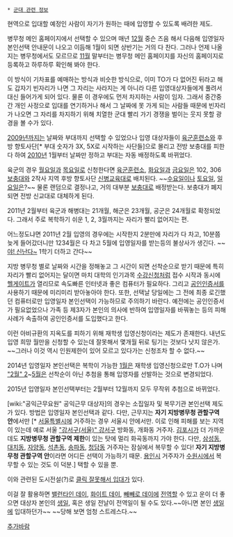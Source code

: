  * [[군대 관련 정보]]

현역으로 입대할 예정인 사람이 자기가 원하는 때에 입영할 수 있도록 배려한 제도.

병무청 메인 홈페이지에서 선택할 수 있으며 매년 [[12월]] 중슨 즈음 해서 다음해 입영일자 본인선택 안내문이 나오고 이듬해 1월이 되면 상반기는 거의 다 찬다. 그러나 언제 나올지는 병무청에서도 모르므로 [[11월]] 말부터는 병무청 메인 홈페이지를 자신의 홈페이지로 등록하고 하루하루 확인해 봐야 한다.

이 방식이 기차표를 예매하는 방식과 비슷한 방식으로, 이미 TO가 다 없어진 뒤라고 해도 갑자기 빈자리가 나면 그 자리는 사라지는 게 아니라 다른 입영대상자들에게 풀려서 대신 들어가게 되어 있다. 물론 이 경우에도 먼저 차지하는 사람이 임자. 그래서 중간중간 개인 사정으로 입대를 연기하거나 해서 그 날짜에 못 가게 되는 사람들 때문에 빈자리가 나오면 그 자리를 차지하기 위해 치열한 군대 빨리 가기 경쟁을 벌이는 웃지 못할 광경을 볼 수가 있다.

[[2009년]]까지는 날짜와 부대까지 선택할 수 있었으나 입영 대상자들이 [[육군훈련소]]와 후방 향토사단[* 부대 숫자가 3X, 5X로 시작하는 사단들]으로 몰리고 전방 보충대를 피한다 하여 [[2010년]] 1월부터 날짜만 정하고 부대는 자동 배정하도록 바뀌었다.

육군의 경우 [[월요일]]과 [[목요일]]로 신청한다면 [[육군훈련소]], [[화요일]]과 [[금요일]]은 102, 306[[보충대]]와 2작사 지역 후방 향토사단 [[신병교육대]]로 배치된다. ~~[[수요일]]이나 [[토요일]], [[일요일]]은?~~ 물론 랜덤으로 결정나고, 거의 대부분 [[보충대]]로 배정받는다. 보충대가 폐지되면 전방 신교대로 대체하게 된다.

2011년 2월부터 육군과 해병대는 21개월, 해군은 23개월, 공군은 24개월로 확정되었다.
그래서 주로 복학하기 쉬운 1, 2, 3월까지는 자리가 빨리 없어지는 편.

어느정도냐면 2011년 2월 입영의 경우에는 시작한지 2분만에 자리가 다 차고, 10분쯤 늦게 들어갔더니만 1234월은 다 차고 5월에 입영일자를 받는등의 불상사가 생긴다. ~~[[야! 신난다~]] 1학기 더하고 간다~~

지방 병무청 별로 날짜와 시간을 정해놓고 그 시간이 되면 선착순으로 받기 때문에 특히 자리가 빨리 없어지는 달이면 마치 대학의 인기과목 [[수강신청]]처럼 접수 시작과 동시에 [[헬게이트]]가 열리므로 속도빠른 인터넷과 좋은 컴퓨터가 필요하다. 그리고 [[공인인증서]]를 사용하기 때문에 미리미리 받아놓아야 한다. 또한, 선택날 당일에는 그 전에 최종 로긴했던 컴퓨터로만 입영일자 본인선택이 가능하므로 주의하기 바란다. 예전에는 공인인증서가 필요없었으나 가족 등 제3자가 본인의 의사에 반하여 입영일자를 바꿔놓는 등의 피해사례가 속출하여 공인인증서를 도입했다고 한다.

이런 아비규환의 지옥도를 피하기 위해 재학생 입영신청이라는 제도가 존재한다. 내년도 입영 희망 월만을 신청할 수 있는데 잘못해서 몇개월 뒤로 팅기는 것보다 낫지 않은가. ~~그러나 이것 역시 인원제한이 있어 모르고 있다가는 신청조차 할 수 없다.~~

2014년 입영일자 본인선택은 복학이 가능한 [[1월]]은 재학생 입영신청으로만 T.O가 나며 [["2월" 2]]~[[5월]]은 선착순이 아닌 추첨을 통해 입영자를 선발하는 것으로 변경되었다.

2015년 입영일자 본인선택부터는 2월부터 12월까지 모두 무작위 추첨으로 바뀌었다.

[wiki:"공익근무요원" 공익근무 대상자]의 경우는 소집일자 및 복무기관 본인선택 제도가 있다. 방법은 입영일자 본인선택과 같다. 다만, 근무지는 '''자기 지방병무청 관할구역 안'''에서만 [* [[서울특별시]]에 거주하는 경우 서울시 안에서만. 이로 인해 피해를 보는 지역이 있는데 예로 서울 [["강서구(서울)" 강서구]] 방화동, 개화동 거주자. [[김포시]]가 더 가까운데도 '''지방병무청 관할구역 제한'''이 있는 탓에 멀리 화곡동까지 가야 한다. 다만, [[삼성동]], [[대치동]], [[자양동]], [[석촌동]], [[송파동]], [[청담동]] 거주자는 잠실에서 복무할 수 있다! '''자기 지방병무청 관할구역 안'''이라면 어디든 선택이 가능하기 때문. [[용인시]] 거주자가 [[수원시]]에서 복무할 수 있는 것도 이 덕분.] 택할 수 있을 뿐.

이와 관련된 도시전설(?)로 [[클릭 잘못해서 입대]]가 있다.

이걸 잘 활용하면 [[밸런타인 데이]], [[화이트 데이]], [[빼빼로 데이]]에 [[전역]]할 수 있고 운이 더 좋으면 대상자 본인의 [[생일]], 혹은 생일 전날이 전역일이 될 수도 있다.~~아니면 본인 [[생일]]에 입대하던가~~ ~~당해 보면 엄청 스트레스다.~~

[[추가바람]]
